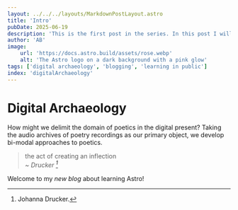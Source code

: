```yaml
---
layout: ../../../layouts/MarkdownPostLayout.astro
title: 'Intro'
pubDate: 2025-06-19
description: 'This is the first post in the series. In this post I will write about the amazing world of digital humanities. Stay tuned for more information...'
author: 'AB'
image:
    url: 'https://docs.astro.build/assets/rose.webp'
    alt: 'The Astro logo on a dark background with a pink glow'
tags: ['digital archaeology', 'blogging', 'learning in public']
index: 'digitalArchaeology'
---
```

# Digital Archaeology
How might we delimit the domain of poetics in the digital present? Taking the audio archives of poetry recordings as our primary object, we develop bi-modal approaches to poetics.

> the act of creating an inflection<br/>
> <cite>~ Drucker [^1]</cite>
[^1]: Johanna Drucker.

Welcome to my _new blog_ about learning Astro!